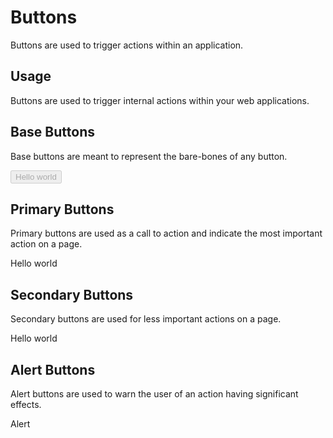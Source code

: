 
<Meta title="Buttons" component={Button} />

# Buttons

Buttons are used to trigger actions within an application.

## Usage

Buttons are used to trigger internal actions within your web applications.

## Base Buttons

Base buttons are meant to represent the bare-bones of any button.

<Preview withToolbar>
  <Story name="Base">
    <Button disabled={boolean('Disabled', false)} onClick={action('button-click')}>Hello world</Button>
  </Story>
</Preview>

## Primary Buttons

Primary buttons are used as a call to action and indicate the most important action on a page.

<Preview withToolbar>
    <Story name="Primary">
        <PrimaryButton disabled={boolean('Disabled', false)} onClick={action('button-click')}>Hello world</PrimaryButton>
    </Story>
</Preview>

## Secondary Buttons

Secondary buttons are used for less important actions on a page.

<Preview withToolbar>
    <Story name="Secondary">
        <SecondaryButton disabled={boolean('Disabled', false)} onClick={action('button-click')}>Hello world</SecondaryButton>
    </Story>
</Preview>

## Alert Buttons

Alert buttons are used to warn the user of an action having significant effects.

<Preview withToolbar>
    <Story name="Alert">
        <AlertButton disabled={boolean('Disabled', false)} onClick={action('button-click')}>Alert</AlertButton>
    </Story>
</Preview>